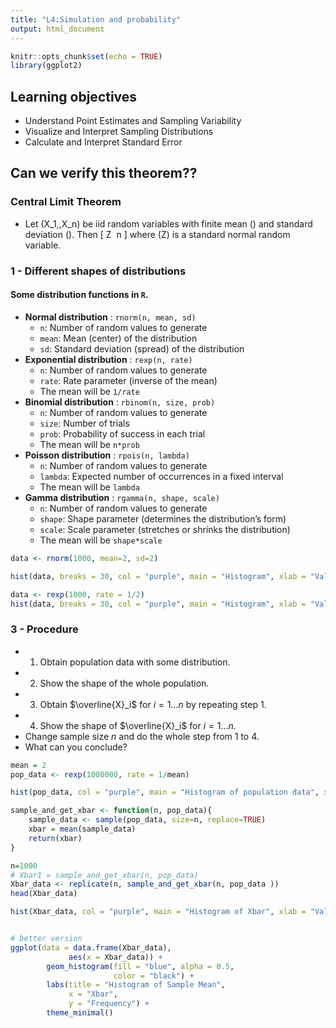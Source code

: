 ```yaml
---
title: "L4:Simulation and probability"
output: html_document
---
```


```r
knitr::opts_chunk$set(echo = TRUE)
library(ggplot2)
```

## Learning objectives

* Understand Point Estimates and Sampling Variability
* Visualize and Interpret Sampling Distributions
* Calculate and Interpret Standard Error


## Can we verify this theorem??

### Central Limit Theorem

* Let \(X_1,\ldots,X_n\) be iid random variables with finite mean \(\mu\) and standard deviation \(\sigma\). Then
\[
\frac{\overline{X} - \mu}{\sigma/\sqrt{n}} \to Z \qquad \text{as}\ n \to \infty
\]
where \(Z\) is a standard normal random variable.

### 1 - Different shapes of distributions

#### Some distribution functions in `R`.

* **Normal distribution** :  `rnorm(n, mean, sd)`  
  - `n`: Number of random values to generate  
  - `mean`: Mean (center) of the distribution  
  - `sd`: Standard deviation (spread) of the distribution  

* **Exponential distribution** :  `rexp(n, rate)`  
  - `n`: Number of random values to generate  
  - `rate`: Rate parameter (inverse of the mean)  
  - The mean will be `1/rate`

* **Binomial distribution** :  `rbinom(n, size, prob)`  
  - `n`: Number of random values to generate  
  - `size`: Number of trials  
  - `prob`: Probability of success in each trial 
  - The mean will be `n*prob`

* **Poisson distribution** :  `rpois(n, lambda)`  
  - `n`: Number of random values to generate  
  - `lambda`: Expected number of occurrences in a fixed interval  
  - The mean will be `lambda`

* **Gamma distribution** :  `rgamma(n, shape, scale)`  
  - `n`: Number of random values to generate  
  - `shape`: Shape parameter (determines the distribution's form)  
  - `scale`: Scale parameter (stretches or shrinks the distribution)  
  - The mean will be `shape*scale`

```r
data <- rnorm(1000, mean=2, sd=2)

hist(data, breaks = 30, col = "purple", main = "Histogram", xlab = "Value", probability = TRUE)
```

```r
data <- rexp(1000, rate = 1/2)
hist(data, breaks = 30, col = "purple", main = "Histogram", xlab = "Value", probability = TRUE)
```







### 3 - Procedure

* 1. Obtain population data with some distribution.
* 2. Show the shape of the whole population.
* 3. Obtain $\overline{X}_i$ for $i=1 \dots n$ by repeating step 1.
* 4. Show the shape of $\overline{X}_i$ for $i=1 \dots n$.

- Change sample size $n$ and do the whole step from 1 to 4. 
- What can you conclude?


```r

mean = 2
pop_data <- rexp(1000000, rate = 1/mean)

hist(pop_data, col = "purple", main = "Histogram of population data", xlab = "Value", probability = TRUE)

sample_and_get_xbar <- function(n, pop_data){
	sample_data <- sample(pop_data, size=n, replace=TRUE)
	xbar = mean(sample_data)
	return(xbar)
}

n=1000
# Xbar1 = sample_and_get_xbar(n, pop_data)
Xbar_data <- replicate(n, sample_and_get_xbar(n, pop_data ))
head(Xbar_data)

hist(Xbar_data, col = "purple", main = "Histogram of Xbar", xlab = "Value", probability = TRUE)


# better version
ggplot(data = data.frame(Xbar_data), 
             aes(x = Xbar_data)) +
        geom_histogram(fill = "blue", alpha = 0.5, 
                       color = "black") +
        labs(title = "Histogram of Sample Mean",
             x = "Xbar",
             y = "Frequency") +
        theme_minimal()


```
